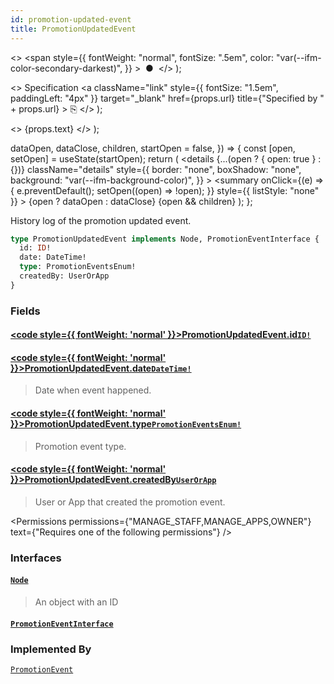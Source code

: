 ```yaml
---
id: promotion-updated-event
title: PromotionUpdatedEvent
---
```


  <>
    <span
      style={{
        fontWeight: "normal",
        fontSize: ".5em",
        color: "var(--ifm-color-secondary-darkest)",
      }}
    >
      &nbsp;●&nbsp;
    </span>
  </>
);

  <>
    Specification
    <a
      className="link"
      style={{ fontSize: "1.5em", paddingLeft: "4px" }}
      target="\_blank"
      href={props.url}
      title={"Specified by " + props.url}
    >
      ⎘
    </a>
  </>
);

  <>
    <span className={props.class}>{props.text}</span>
  </>
);


  dataOpen,
  dataClose,
  children,
  startOpen = false,
}) => {
  const [open, setOpen] = useState(startOpen);
  return (
    <details
      {...(open ? { open: true } : {})}
      className="details"
      style={{
        border: "none",
        boxShadow: "none",
        background: "var(--ifm-background-color)",
      }}
    >
      <summary
        onClick={(e) => {
          e.preventDefault();
          setOpen((open) => !open);
        }}
        style={{ listStyle: "none" }}
      >
        {open ? dataOpen : dataClose}
      </summary>
      {open && children}
    </details>
  );
};

History log of the promotion updated event.

<Badge
  text="Added in Saleor 3.17"
  class="badge badge--secondary margin-bottom--sm"
/>

<FeaturePreview />

```graphql
type PromotionUpdatedEvent implements Node, PromotionEventInterface {
  id: ID!
  date: DateTime!
  type: PromotionEventsEnum!
  createdBy: UserOrApp
}
```

### Fields

#### [<code style={{ fontWeight: 'normal' }}>PromotionUpdatedEvent.<b>id</b></code>](#)<Bullet />[`ID!`](../../../api-reference/miscellaneous/scalars/id) <Badge class="badge badge--secondary" text="non-null"/> <Badge class="badge badge--secondary" text="scalar"/> <Badge class="badge badge--secondary" text="miscellaneous"/>

>

#### [<code style={{ fontWeight: 'normal' }}>PromotionUpdatedEvent.<b>date</b></code>](#)<Bullet />[`DateTime!`](../../../api-reference/miscellaneous/scalars/date-time) <Badge class="badge badge--secondary" text="non-null"/> <Badge class="badge badge--secondary" text="scalar"/> <Badge class="badge badge--secondary" text="miscellaneous"/>

> Date when event happened.

#### [<code style={{ fontWeight: 'normal' }}>PromotionUpdatedEvent.<b>type</b></code>](#)<Bullet />[`PromotionEventsEnum!`](../../../api-reference/discounts/enums/promotion-events-enum) <Badge class="badge badge--secondary" text="non-null"/> <Badge class="badge badge--secondary" text="enum"/> <Badge class="badge badge--secondary" text="discounts"/>

> Promotion event type.

#### [<code style={{ fontWeight: 'normal' }}>PromotionUpdatedEvent.<b>createdBy</b></code>](#)<Bullet />[`UserOrApp`](../../../api-reference/miscellaneous/unions/user-or-app) <Badge class="badge badge--secondary" text="union"/> <Badge class="badge badge--secondary" text="miscellaneous"/>

> User or App that created the promotion event.

<Permissions
  permissions={"MANAGE_STAFF,MANAGE_APPS,OWNER"}
  text={"Requires one of the following permissions"}
/>

### Interfaces

#### [`Node`](../../../api-reference/miscellaneous/interfaces/node) <Badge class="badge badge--secondary" text="interface"/> <Badge class="badge badge--secondary" text="miscellaneous"/>

> An object with an ID

#### [`PromotionEventInterface`](../../../api-reference/miscellaneous/interfaces/promotion-event-interface) <Badge class="badge badge--secondary" text="interface"/> <Badge class="badge badge--secondary" text="miscellaneous"/>

>

### Implemented By

[`PromotionEvent`](../../../api-reference/miscellaneous/unions/promotion-event) <Badge class="badge badge--secondary" text="union"/>


